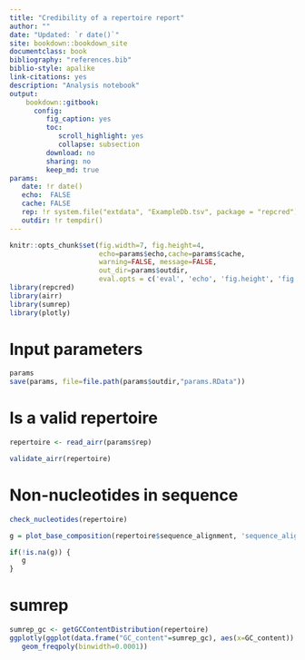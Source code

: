 ```yaml
--- 
title: "Credibility of a repertoire report"
author: ""
date: "Updated: `r date()`"
site: bookdown::bookdown_site
documentclass: book
bibliography: "references.bib"
biblio-style: apalike
link-citations: yes
description: "Analysis notebook"
output:
    bookdown::gitbook:
      config:  
         fig_caption: yes
         toc:
            scroll_highlight: yes
            collapse: subsection
         download: no
         sharing: no
         keep_md: true
params:
   date: !r date()
   echo:  FALSE
   cache: FALSE
   rep: !r system.file("extdata", "ExampleDb.tsv", package = "repcred")
   outdir: !r tempdir()
---
```


```r
knitr::opts_chunk$set(fig.width=7, fig.height=4, 
                      echo=params$echo,cache=params$cache,
                      warning=FALSE, message=FALSE,
                      out_dir=params$outdir,
                      eval.opts = c('eval', 'echo', 'fig.height', 'fig.width'))
library(repcred)
library(airr)
library(sumrep)
library(plotly)
```

# Input parameters

```r
params
save(params, file=file.path(params$outdir,"params.RData"))
```

# Is a valid repertoire

```r
repertoire <- read_airr(params$rep)
```

```r
validate_airr(repertoire)
```

# Non-nucleotides in sequence

```r
check_nucleotides(repertoire)

g = plot_base_composition(repertoire$sequence_alignment, 'sequence_alignment - base composition')

if(!is.na(g)) {
   g
}

```

# sumrep

```r
sumrep_gc <- getGCContentDistribution(repertoire)
ggplotly(ggplot(data.frame("GC_content"=sumrep_gc), aes(x=GC_content)) +
   geom_freqpoly(binwidth=0.0001))
```